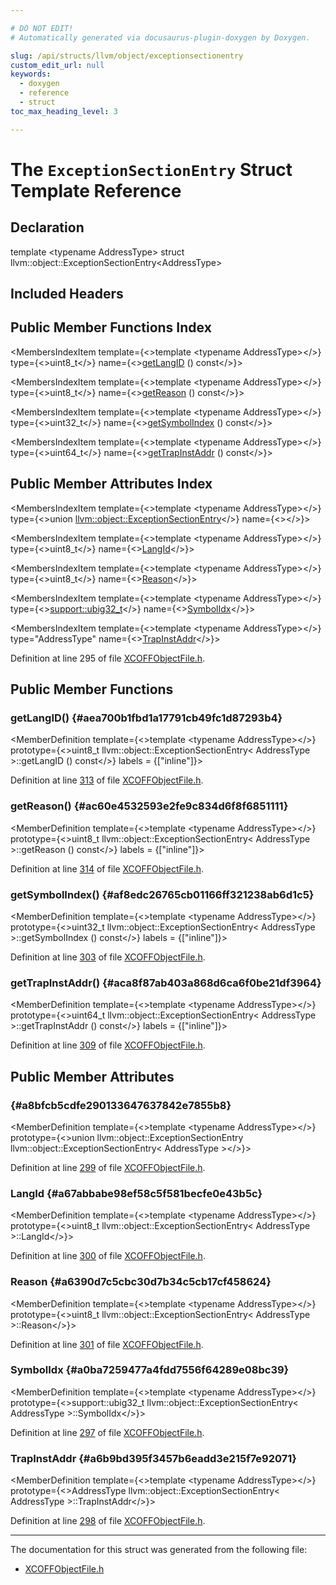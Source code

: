 ```yaml
---

# DO NOT EDIT!
# Automatically generated via docusaurus-plugin-doxygen by Doxygen.

slug: /api/structs/llvm/object/exceptionsectionentry
custom_edit_url: null
keywords:
  - doxygen
  - reference
  - struct
toc_max_heading_level: 3

---
```





# The `ExceptionSectionEntry` Struct Template Reference

<DoxygenPage pluginConfig={pluginConfig}>



## Declaration

<CodeBlock>template &lt;typename AddressType&gt;
struct llvm::object::ExceptionSectionEntry&lt;AddressType&gt;</CodeBlock>

## Included Headers

<IncludesList>
<IncludesListItem
  filePath="llvm/Object/XCOFFObjectFile.h"
  permalink="/docs/api/files/include/include/llvm/include/llvm/object/xcoffobjectfile-h"
  isLocal="true" />
</IncludesList>

## Public Member Functions Index

<MembersIndex>

<MembersIndexItem
  template={<>template &lt;typename AddressType&gt;</>}
  type={<>uint8&#95;t</>}
  name={<><a href="#aea700b1fbd1a17791cb49fc1d87293b4">getLangID</a> () const</>}>
</MembersIndexItem>

<MembersIndexItem
  template={<>template &lt;typename AddressType&gt;</>}
  type={<>uint8&#95;t</>}
  name={<><a href="#ac60e4532593e2fe9c834d6f8f6851111">getReason</a> () const</>}>
</MembersIndexItem>

<MembersIndexItem
  template={<>template &lt;typename AddressType&gt;</>}
  type={<>uint32&#95;t</>}
  name={<><a href="#af8edc26765cb01166ff321238ab6d1c5">getSymbolIndex</a> () const</>}>
</MembersIndexItem>

<MembersIndexItem
  template={<>template &lt;typename AddressType&gt;</>}
  type={<>uint64&#95;t</>}
  name={<><a href="#aca8f87ab403a868d6ca6f0be21df3964">getTrapInstAddr</a> () const</>}>
</MembersIndexItem>

</MembersIndex>

## Public Member Attributes Index

<MembersIndex>

<MembersIndexItem
  template={<>template &lt;typename AddressType&gt;</>}
  type={<>union <a href="/docs/api/structs/llvm/object/exceptionsectionentry">llvm::object::ExceptionSectionEntry</a></>}
  name={<><a href="#a8bfcb5cdfe290133647637842e7855b8"></a></>}>
</MembersIndexItem>

<MembersIndexItem
  template={<>template &lt;typename AddressType&gt;</>}
  type={<>uint8&#95;t</>}
  name={<><a href="#a67abbabe98ef58c5f581becfe0e43b5c">LangId</a></>}>
</MembersIndexItem>

<MembersIndexItem
  template={<>template &lt;typename AddressType&gt;</>}
  type={<>uint8&#95;t</>}
  name={<><a href="#a6390d7c5cbc30d7b34c5cb17cf458624">Reason</a></>}>
</MembersIndexItem>

<MembersIndexItem
  template={<>template &lt;typename AddressType&gt;</>}
  type={<><a href="/docs/api/namespaces/llvm/support/#a9351dc9ad74cfe9ab63829d6926db48c">support::ubig32&#95;t</a></>}
  name={<><a href="#a0ba7259477a4fdd7556f64289e08bc39">SymbolIdx</a></>}>
</MembersIndexItem>

<MembersIndexItem
  template={<>template &lt;typename AddressType&gt;</>}
  type="AddressType"
  name={<><a href="#a6b9bd395f3457b6eadd3e215f7e92071">TrapInstAddr</a></>}>
</MembersIndexItem>

</MembersIndex>


Definition at line 295 of file <a href="/docs/api/files/include/include/llvm/include/llvm/object/xcoffobjectfile-h">XCOFFObjectFile.h</a>.

<SectionDefinition>

## Public Member Functions

### getLangID() {#aea700b1fbd1a17791cb49fc1d87293b4}

<MemberDefinition
  template={<>template &lt;typename AddressType&gt;</>}
  prototype={<>uint8&#95;t llvm::object::ExceptionSectionEntry&lt; AddressType &gt;::getLangID () const</>}
  labels = {["inline"]}>

Definition at line <a href="/docs/api/files/include/include/llvm/include/llvm/object/xcoffobjectfile-h/#l00313">313</a> of file <a href="/docs/api/files/include/include/llvm/include/llvm/object/xcoffobjectfile-h">XCOFFObjectFile.h</a>.
</MemberDefinition>

### getReason() {#ac60e4532593e2fe9c834d6f8f6851111}

<MemberDefinition
  template={<>template &lt;typename AddressType&gt;</>}
  prototype={<>uint8&#95;t llvm::object::ExceptionSectionEntry&lt; AddressType &gt;::getReason () const</>}
  labels = {["inline"]}>

Definition at line <a href="/docs/api/files/include/include/llvm/include/llvm/object/xcoffobjectfile-h/#l00314">314</a> of file <a href="/docs/api/files/include/include/llvm/include/llvm/object/xcoffobjectfile-h">XCOFFObjectFile.h</a>.
</MemberDefinition>

### getSymbolIndex() {#af8edc26765cb01166ff321238ab6d1c5}

<MemberDefinition
  template={<>template &lt;typename AddressType&gt;</>}
  prototype={<>uint32&#95;t llvm::object::ExceptionSectionEntry&lt; AddressType &gt;::getSymbolIndex () const</>}
  labels = {["inline"]}>

Definition at line <a href="/docs/api/files/include/include/llvm/include/llvm/object/xcoffobjectfile-h/#l00303">303</a> of file <a href="/docs/api/files/include/include/llvm/include/llvm/object/xcoffobjectfile-h">XCOFFObjectFile.h</a>.
</MemberDefinition>

### getTrapInstAddr() {#aca8f87ab403a868d6ca6f0be21df3964}

<MemberDefinition
  template={<>template &lt;typename AddressType&gt;</>}
  prototype={<>uint64&#95;t llvm::object::ExceptionSectionEntry&lt; AddressType &gt;::getTrapInstAddr () const</>}
  labels = {["inline"]}>

Definition at line <a href="/docs/api/files/include/include/llvm/include/llvm/object/xcoffobjectfile-h/#l00309">309</a> of file <a href="/docs/api/files/include/include/llvm/include/llvm/object/xcoffobjectfile-h">XCOFFObjectFile.h</a>.
</MemberDefinition>

</SectionDefinition>

<SectionDefinition>

## Public Member Attributes

###  {#a8bfcb5cdfe290133647637842e7855b8}

<MemberDefinition
  template={<>template &lt;typename AddressType&gt;</>}
  prototype={<>union llvm::object::ExceptionSectionEntry llvm::object::ExceptionSectionEntry&lt; AddressType &gt;</>}>

Definition at line <a href="/docs/api/files/include/include/llvm/include/llvm/object/xcoffobjectfile-h/#l00299">299</a> of file <a href="/docs/api/files/include/include/llvm/include/llvm/object/xcoffobjectfile-h">XCOFFObjectFile.h</a>.
</MemberDefinition>

### LangId {#a67abbabe98ef58c5f581becfe0e43b5c}

<MemberDefinition
  template={<>template &lt;typename AddressType&gt;</>}
  prototype={<>uint8&#95;t llvm::object::ExceptionSectionEntry&lt; AddressType &gt;::LangId</>}>

Definition at line <a href="/docs/api/files/include/include/llvm/include/llvm/object/xcoffobjectfile-h/#l00300">300</a> of file <a href="/docs/api/files/include/include/llvm/include/llvm/object/xcoffobjectfile-h">XCOFFObjectFile.h</a>.
</MemberDefinition>

### Reason {#a6390d7c5cbc30d7b34c5cb17cf458624}

<MemberDefinition
  template={<>template &lt;typename AddressType&gt;</>}
  prototype={<>uint8&#95;t llvm::object::ExceptionSectionEntry&lt; AddressType &gt;::Reason</>}>

Definition at line <a href="/docs/api/files/include/include/llvm/include/llvm/object/xcoffobjectfile-h/#l00301">301</a> of file <a href="/docs/api/files/include/include/llvm/include/llvm/object/xcoffobjectfile-h">XCOFFObjectFile.h</a>.
</MemberDefinition>

### SymbolIdx {#a0ba7259477a4fdd7556f64289e08bc39}

<MemberDefinition
  template={<>template &lt;typename AddressType&gt;</>}
  prototype={<>support::ubig32&#95;t llvm::object::ExceptionSectionEntry&lt; AddressType &gt;::SymbolIdx</>}>

Definition at line <a href="/docs/api/files/include/include/llvm/include/llvm/object/xcoffobjectfile-h/#l00297">297</a> of file <a href="/docs/api/files/include/include/llvm/include/llvm/object/xcoffobjectfile-h">XCOFFObjectFile.h</a>.
</MemberDefinition>

### TrapInstAddr {#a6b9bd395f3457b6eadd3e215f7e92071}

<MemberDefinition
  template={<>template &lt;typename AddressType&gt;</>}
  prototype={<>AddressType llvm::object::ExceptionSectionEntry&lt; AddressType &gt;::TrapInstAddr</>}>

Definition at line <a href="/docs/api/files/include/include/llvm/include/llvm/object/xcoffobjectfile-h/#l00298">298</a> of file <a href="/docs/api/files/include/include/llvm/include/llvm/object/xcoffobjectfile-h">XCOFFObjectFile.h</a>.
</MemberDefinition>

</SectionDefinition>

<hr/>

The documentation for this struct was generated from the following file:

<ul>
<li><a href="/docs/api/files/include/include/llvm/include/llvm/object/xcoffobjectfile-h">XCOFFObjectFile.h</a></li>
</ul>

</DoxygenPage>
